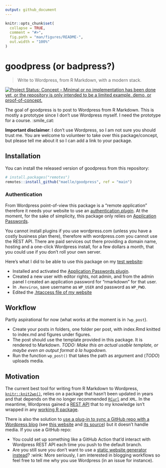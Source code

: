 ```yaml
---
output: github_document
---
```


<!-- README.md is generated from README.Rmd. Please edit that file -->

```r
knitr::opts_chunk$set(
  collapse = TRUE,
  comment = "#>",
  fig.path = "man/figures/README-",
  out.width = "100%"
)
```

# goodpress (or badpress?)

> Write to Wordpress, from R Markdown, with a modern stack.

<!-- badges: start -->
[![Project Status: Concept – Minimal or no implementation has been done yet, or the repository is only intended to be a limited example, demo, or proof-of-concept.](https://www.repostatus.org/badges/latest/concept.svg)](https://www.repostatus.org/#concept)
<!-- badges: end -->

The goal of goodpress is to post to Wordpress from R Markdown.
This is mostly a prototype since I don't use Wordpress myself.
I need the prototype for a course. :smile_cat:

**Important disclaimer**: I don't use Wordpress, so I am not sure you should trust me.
You are welcome to volunteer to take over this package/concept, but please tell me about it 
so I can add a link to your package.

## Installation

You can install the released version of goodpress from this repository:

``` r
# install.packages("remotes")
remotes::install_github("maelle/goodpress", ref = "main")
```

### Authentication

From Wordpress point-of-view this package is a "remote application" therefore it needs your website to use an [authentication _plugin_](https://developer.wordpress.org/rest-api/using-the-rest-api/authentication/#authentication-plugins).
At the moment, for the sake of simplicity, this package only relies on [Application Passwords](https://wordpress.org/plugins/application-passwords/).

You cannot install plugins if you use wordpress.com (unless you have a costly business plan there), therefore with wordpress.com you cannot use the REST API.
There are paid services out there providing a domain name, hosting and a one-click Wordpress install, 
for a few dollars a month,
that you could use if you don't roll your own server.

Here's what I did to be able to use this package on my [test website](https://rmd-wordpress.eu/):

* Installed and activated the [Application Passwords plugin](https://wordpress.org/plugins/application-passwords/).
* Created a new user with editor rights, not admin, and from the admin panel I created an application password for "rmarkdown" for that user.
* In `.Renviron`, save username as `WP_USER` and password as `WP_PWD`.
* Edited the [.htaccess file of my website](https://github.com/georgestephanis/application-passwords/wiki/Basic-Authorization-Header----Missing)

## Workflow

Partly aspirational for now (what works at the moment is in `?wp_post`).

* Create your posts in folders, one folder per post, with index.Rmd knitted to index.md and figures under figures.
* The post should use the template provided in this package. It is rendered to Markdown. _TODO: Make this an actual usable template, or maybe even an output format à la hugodown._
* Run the function `wp_post()` that takes the path as argument and (_TODO_) uploads media. 

## Motivation

The current best tool for writing from R Markdown to Wordpress, [`knitr::knit2wp()`](http://tobiasdienlin.com/2019/03/08/how-to-publish-a-blog-post-on-wordpress-using-rmarkdown/), relies on a package that hasn't been updated in years and that depends on the no longer recommended [`RCurl`](https://frie.codes/curl-vs-rcurl/) and `XML`.
In the meantime, Wordpress gained a [REST API](https://developer.wordpress.org/rest-api/) that to my knowledge isn't wrapped in any [working R package](https://github.com/jaredlander/wordpressr).

There is also the solution to [use a plug-in to sync a GitHub repo with a Wordpress blog](https://github.com/mAAdhaTTah/wordpress-github-sync/) (see [this website](https://abcdr.thinkr.fr/soumettre-un-article/) and [its source](https://github.com/ThinkR-open/abcdR)) but it doesn't handle media.
If you use a GitHub repo:

* You could set up something like a GitHub Action that'd interact with Wordpress REST API each time you push to the default branch.
* Are you still sure you don't want to use a [static website generator instead](https://gohugo.io/tools/migrations/)? :wink: More seriously, I am interested in blogging workflows so feel free to tell me why you use Wordpress (in an issue for instance).

